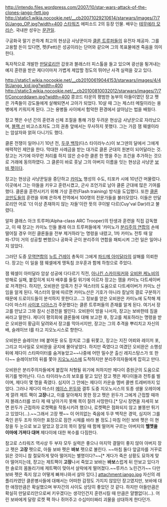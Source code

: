 http://intendo.files.wordpress.com/2007/10/star-wars-attack-of-the-clones-jango-fett.jpg
http://static1.wikia.nocookie.net/__cb20071029210614/starwars/images/7/70/Jango_OP.jpg?width=400
[[스타워즈]] 에피소드 2의 등장 인물. 배우는 [[테무에라 모리슨]]. 국내판 성우는 [[문관일]].

구공화국 말기 은하계 최고의 현상금 사냥꾼이자 [[클론 트루퍼]]들의 유전자 제공자. 그를 고용할 돈이 있다면, 펫(Fett)은 성공이라는 단어와 같으며 그의 목표물에겐 죽음을 의미한다.

독자적으로 개발한 [[만달로리안]] 갑옷과 블래스터 피스톨을 들고 있으며 광선을 튕겨내는 예지 훈련을 받은 제다이마저 가볍게 제압할 정도의 뛰어난 사격 실력을 갖고 있다. 

http://static1.wikia.nocookie.net/__cb20100619044153/starwars/images/4/49/Jango_kid.jpg?width=400
http://static3.wikia.nocookie.net/__cb20100810032012/starwars/images/7/7f/Concorddawn.jpg?width=400
콩코드 타운의 평범한 농부의 아들이였던 장고 펫은 가족들이 강도들에게 살해되면서 고아가 되었다. 10살 때 그는 제스터 메릴이라는 용병에게 키워지게 된다. 그는 용병들 사이에서 험악한 환경에서 살아남는 법을 배웠다. 

장고 펫은 수년 간의 훈련과 신체 조절을 통해 가장 두려운 현상금 사냥꾼으로 자라났으며, [[블랙 선]] 비고스조차도 그의 권총 앞에서는 무사하지 못했다. 그는 가끔 잼 웨셀이라는 암살자와 얽혀 다니기도 했다.  

클론 전쟁이 일어나기 10년 전, [[두쿠 백작]](다스 타이라누스)이 보그덴의 달에서 그에게 매력적인 제안을 한다. 막대한 사례금을 받는 대가로 클론 군대의 원본이 되어달라는 것. 장고는 거기에 아무런 처리를 하지 않은 순수한 클론 한 명을 주는 조건을 추가하는 것으로 거래에 동의하였다. 그 클론이 바로 훗날 그의 아버지 이름을 잇는 현상금 사냥꾼 [[보바 펫]]이다.

장고는 현상금 사냥꾼일을 중단하고 [[카미노]] 행성의 수도, 티포카 시에 10년간 머물렀다. 이곳에서 그는 아들을 키우고 훈련시켰고, 군사 조언가로 남아 클론 군대에 많은 기여를 했다. 클론을 훈련시키기 위해 가상 훈련(Flash training) 방식을 도입했다. 또한 [[클론 코만도]]들의 훈련을 위해 은하계 전역에서 100명의 전문가들을 불러모았다. 이들은 만달로리안 어로 '더 이상 존재하지 않는 자들'이란 뜻의 쿠이발 다르(Cuy'val Dar)라고 불렸다. 

알파 클래스 아크 트루퍼(Alpha-class ARC Trooper)의 탄생과 훈련을 직접 감독했고, 이 때 장고는 카미노 인들 몰래 아크 트루퍼들에게 '카미노가 [[분리주의 연합]]의 손에 떨어질 경우 어린 클론들을 전부 제거하라'는 명령을 내렸고, 1차 카미노 전투 때 알파-17이 거의 성공할 뻔했으나 공화국 군이 분리주의 연합을 패퇴시켜 그런 일은 일어나지 않았다.

그러던 도중 [[무역연합]]의 [[누트 건레이]] 총독이 그에게 [[파드메 아미달라]]의 살해를 의뢰한다. 장고는 이 일을 잼 웨셀에게 맹독침 코우훈과 함께 하청으로 주었다.

잼 웨셀이 아미달라 암살 성공에 다다르기 직전, [[아나킨 스카이워커]]와 [[오비완 케노비]]의 방해로 실패, 붙잡히게 되자 배후를 들킬 위기에 이르자 장고는 잼을 카미노 다트세이버로 저격한다. 하지만, 오비완은 암흑가 친구 덱스터의 도움으로 다트세이버가 카미노 산임을 알게 된다. 덱스터의 말에 따르면 카미노산은 기호가 아니라 칼날의 결로 구분하기 때문에 드로이드들이 분석하지 못한다고...그 정보를 얻은 오비완은 카미노에 도착해 제다이 마스터 [[사이포 디아스]]가 주문했다는 클론 트루퍼들의 존재를 알게 된다. 여기서 장고를 만났고 그와 잠시 신경전을 벌인다. 오비완이 방을 나서자, 장고는 보바한테 짐을 싸라고 말한다. 제다이 평의회에 클론들에 대해 보고한 후, 장고를 체포하라는 명령을 받은 오비완이 황급히 달려와서 장고를 막아서지만, 장고는 그의 추격을 뿌리치고 자신의 배, 슬레이브 I를 타고 지오노시스로 향한다.

오비완은 슬레이브 I에 붙여둔 유도 장치로 그를 뒤쫓고, 장고는 지진 어뢰와 레이저 포, 그리고 미사일로 오비완을 궁지에 몰아넣었다. 하지만 죽였다고 여겼던 오비완은 소행성 뒤에 제다이 스타파이터를 숨겨놓았고~~나중에 어떤 밀수꾼 출신 레지스탕스가 또 한다~~ 슬레이브1의 뒤를 쫓아 [[지오노시스]]에 도착하지만 분리주의자들에게 잡히고 만다.

오비완은 분리주의자들에게 붙잡혀 처형될 위기에 처하지만 제다이 증원군의 도움으로 위기를 벗어난다. 다스 타이라누스의 보호를 맡고 있던 장고 펫은 제다이들과 전투를 벌이며, 제다이 몇 명을 죽였다. 심지어 그 안에는 제다이 카운슬 멤버 콜멘 트레버까지 있었다. 그러나 제다이 마스터 [[메이스 윈두]]와 결투 도중 지오노시스의 토종 생물 오레이에게 깔려 제트 팩이 '''고장'''나고, 이를 알아채지 못한 장고 펫은 윈두가 그에게 근접할 때까지 블래스터를 쏘다 제 때 날아가지 못해 목이 잘려 사망한다.[* 당시 장면을 자세히 보면 윈두가 근접하자 로켓팩을 작동시키려 했으나, 로켓팩은 점화되지 않고 불똥만 튀기고 있었다(...).~~그래서 고장 펫~~ 이 어의없는 죽음에 두쿠 백작은 경악, 심지어 그를 죽인 윈두 조차 의아한 표정으로 잠깐 시체를 바라 볼 정도.] 마침 어린 보바 펫은 이 현장을 두 눈으로 보고 말았고 장고의 목이 잘릴 때 함께 떨어져 구르는 아버지의 '''헬멧을 이마에 가져다 대며''' 제다이에 대한 복수를 다짐한다.

참고로 스타워즈 역사상 두 부자 모두 실력은 좋으나 마지막 결말이 좋지 않아 아버지 장고 펫은 '''고장''' 펫으로, 아들 보바 펫은 '''바보''' 펫으로 불린다. ~~마침 둘다 앞글자를 거꾸로 읽은 것이니 참 절묘하게 맞아 떨어지는 별명이다?~~[* 게다가 죽은 상황도 묘하게 맞아 떨어지는데, 쟝고는 제트팩이 '''고장'''나서 죽었고 보바는 '''바보'''스럽게 뒤 안보고 있다가 한 솔로의 몸돌리기에 제트팩이 맞아서 살락에게 떨어졌다.~~루카스 노린건가~~ 다만 보바 펫은 죽지 않고 어떻게 빠져나와서 살아 있다.]
attachment:jango.jpg
자신의 레플리카였던 클론병사들에 대해서는 어떠한 감정도 가지지 않았던 장고였지만, 보바에 대한 애정만큼은 확실했으며 부자간의 사이도 상당히 좋았던 것 같다. 하지만 아들만큼은 확실히 만달로리안으로써 키우겠다는 생각인건지 훈련시킬 때 만큼은 얄짤없다(...). 어린 보바에게 달랑 로켓 팩 하나 쥐어주고 수십미터짜리 괴물을 상대하게 한다던가.
